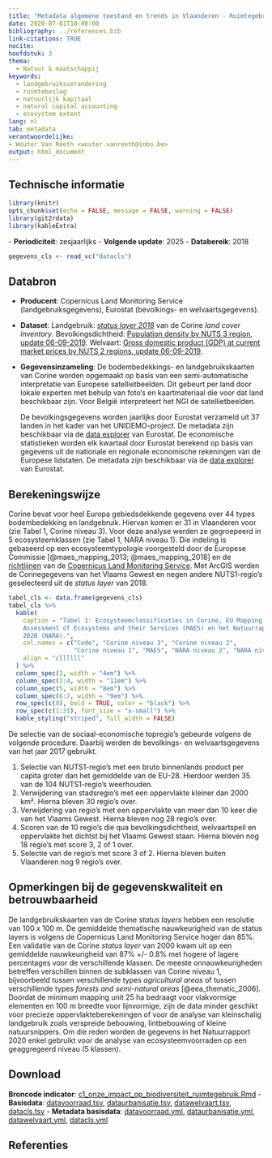 ```yaml
---
title: "Metadata algemene toestand en trends in Vlaanderen - Ruimtegebruik"
date: 2020-07-01T10:00:00
bibliography: ../references.bib
link-citations: TRUE
nocite:
hoofdstuk: 3 
thema:
  - Natuur & maatschappij
keywords:
  - landgebruiksverandering
  - ruimtebeslag
  - natuurlijk kapitaal
  - natural capital accounting
  - ecosystem extent
lang: nl
tab: metadata
verantwoordelijke:
- Wouter Van Reeth <wouter.vanreeth@inbo.be>
output: html_document
---
```

## Technische informatie

```r
library(knitr)
opts_chunk$set(echo = FALSE, message = FALSE, warning = FALSE)
library(git2rdata)
library(kableExtra)
```

\- **Periodiciteit**: zesjaarlijks
\- **Volgende update**: 2025
\- **Databereik**: 2018

```r
gegevens_cls <- read_vc("datacls")
```


## Databron

- **Producent**: Copernicus Land Monitoring Service (landgebruiksgegevens), Eurostat (bevolkings- en welvaartsgegevens).
- **Dataset**: Landgebruik: [*status layer 2018*](https://land.copernicus.eu/pan-european/corine-land-cover/clc2018) van de Corine *land cover inventory*. Bevolkingsdichtheid: [Population density by NUTS 3 region, update 06-09-2019](http://appsso.eurostat.ec.europa.eu/nui/show.do?dataset=demo_r_d3dens&lang=en). Welvaart: [Gross domestic product (GDP) at current market prices by NUTS 2 regions, update 06-09-2019](https://appsso.eurostat.ec.europa.eu/nui/show.do?dataset=nama_10r_2gdp&lang=en).
- **Gegevensinzameling**: De bodembedekkings- en landgebruikskaarten van Corine worden opgemaakt op basis van een semi-automatische interpretatie van Europese satellietbeelden. 
Dit gebeurt per land door lokale experten met behulp van foto's en kaartmateriaal die voor dat land beschikbaar zijn.
Voor België interpreteert het NGI de satellietbeelden. 

  De bevolkingsgegevens worden jaarlijks door Eurostat verzameld uit 37 landen in het kader van het UNIDEMO-project. De metadata zijn beschikbaar via de [data explorer](https://ec.europa.eu/eurostat/cache/metadata/en/demo_r_gind3_esms.htm) van Eurostat.
  De economische statistieken worden elk kwartaal door Eurostat berekend op basis van gegevens uit de nationale en regionale economische rekeningen van de Europese lidstaten. De metadata zijn beschikbaar via de [data explorer](https://ec.europa.eu/eurostat/cache/metadata/en/reg_eco10_esms.htm) van Eurostat. 

## Berekeningswijze

Corine bevat voor heel Europa gebiedsdekkende gegevens over 44 types bodembedekking en landgebruik.
Hiervan komen er 31 in Vlaanderen voor (zie Tabel 1, Corine niveau 3).
Voor deze analyse werden ze gegroepeerd in 5 ecosysteemklassen (zie Tabel 1, NARA niveau 1).
Die indeling is gebaseerd op een ecosysteemtypologie voorgesteld door de Europese Commissie [@maes_mapping_2013; @maes_mapping_2018] en de [richtlijnen](https://land.copernicus.eu/user-corner/technical-library/corine-land-cover-nomenclature-guidelines/html) van de [Copernicus Land Monitoring Service](https://land.copernicus.eu/pan-european/corine-land-cover).
Met ArcGIS werden de Corinegegevens van het Vlaams Gewest en negen andere NUTS1-regio's geselecteerd uit de *status layer* van 2018.

```r
tabel_cls <- data.frame(gegevens_cls)
tabel_cls %>%
  kable(
    caption = "Tabel 1: Ecosysteemclassificaties in Corine, EU Mapping &
    Assessment of Ecosystems and their Services (MAES) en het Natuurrapport
    2020 (NARA).",
    col.names = c("Code", "Corine niveau 3", "Corine niveau 2",
                  "Corine niveau 1", "MAES", "NARA niveau 2", "NARA niveau 1"),
    align = "cllllll"
  ) %>%
  column_spec(1, width = "4em") %>%
  column_spec(2:4, width = "11em") %>%
  column_spec(5, width = "8em") %>%
  column_spec(6:7, width = "9em") %>%
  row_spec(c(0), bold = TRUE, color = "black") %>%
  row_spec(c(1:31), font_size = "x-small") %>%
  kable_styling("striped", full_width = FALSE)
```

De selectie van de sociaal-economische topregio's gebeurde volgens de volgende procedure. Daarbij werden de bevolkings- en welvaartsgegevens van het jaar 2017 gebruikt.

1. Selectie van NUTS1-regio's met een bruto binnenlands product per capita groter dan het gemiddelde van de EU-28. Hierdoor werden 35 van de 104 NUTS1-regio's weerhouden.
2. Verwijdering van stadsregio's met een oppervlakte kleiner dan 2000 km². Hierna bleven 30 regio's over. 
3. Verwijdering van regio's met een oppervlakte van meer dan 10 keer die van het Vlaams Gewest. Hierna bleven nog 28 regio's over.
4. Scoren van de 10 regio's die qua bevolkingsdichtheid, welvaartspeil en oppervlakte het dichtst bij het Vlaams Gewest staan. Hierna bleven nog 18 regio's met score 3, 2 of 1 over.
5. Selectie van de regio's met score 3 of 2. Hierna bleven buiten Vlaanderen nog 9 regio's over. 

## Opmerkingen bij de gegevenskwaliteit en betrouwbaarheid

De landgebruikskaarten van de Corine *status layers* hebben een resolutie van 100 x 100 m.
De gemiddelde thematische nauwkeurigheid van de status layers is volgens de Copernicus Land Monitoring Service hoger dan 85%. 
Een validatie van de Corine *status layer* van 2000 kwam uit op een gemiddelde nauwkeurigheid van 87% +/- 0.8% met hogere of lagere percentages voor de verschillende klassen.
De meeste onnauwkeurigheden betreffen verschillen binnen de subklassen van Corine niveau 1, bijvoorbeeld tussen verschillende types *agricultural areas* of tussen verschillende types *forests and semi-natural areas* [@eea_thematic_2006].
Doordat de minimum mapping unit 25 ha bedraagt voor vlakvormige elementen en 100 m breedte voor lijnvormige, zijn de data minder geschikt voor precieze oppervlakteberekeningen of voor de analyse van kleinschalig landgebruik zoals verspreide bebouwing, lintbebouwing of kleine natuursnippers.
Om die reden worden de gegevens in het Natuurrapport 2020 enkel gebruikt voor de analyse van ecosysteemvoorraden op een geaggregeerd niveau (5 klassen).

## Download

**Broncode indicator**: [c1_onze_impact_op_biodiversiteit_ruimtegebruik.Rmd](../c1_onze_impact_op_biodiversiteit_ruimtegebruik/c1_onze_impact_op_biodiversiteit_ruimtegebruik.Rmd)
- **Basisdata**: [datavoorraad.tsv](../c1_onze_impact_op_biodiversiteit_ruimtegebruik/datavoorraad.tsv), [dataurbanisatie.tsv](../c1_onze_impact_op_biodiversiteit_ruimtegebruik/dataurbanisatie.tsv), [datawelvaart.tsv](../c1_onze_impact_op_biodiversiteit_ruimtegebruik/datawelvaart.tsv), [datacls.tsv](../c1_onze_impact_op_biodiversiteit_ruimtegebruik/datacls.tsv)
- **Metadata basisdata**: [datavoorraad.yml](../c1_onze_impact_op_biodiversiteit_ruimtegebruik/datavoorraad.yml), [dataurbanisatie.yml](../c1_onze_impact_op_biodiversiteit_ruimtegebruik/dataurbanisatie.yml), [datawelvaart.yml](../c1_onze_impact_op_biodiversiteit_ruimtegebruik/datawelvaart.yml), [datacls.yml](../c1_onze_impact_op_biodiversiteit_ruimtegebruik/datacls.yml)

## Referenties
